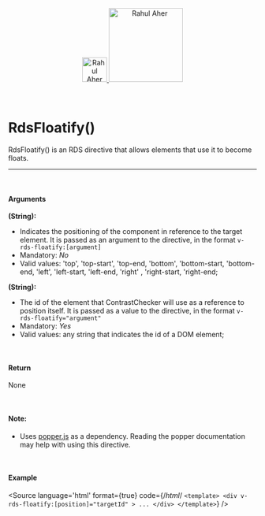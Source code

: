 
<Meta title="Utils/Directives/RdsFloatify()"/>

<div align="center" style={{display: 'flex'}}>
    <a href="https://rahulaher.netlify.app">
        <img src="../../../img/logo/glyph-black-colored.svg" alt="Rahul Aher logo" width="50" />
        <img src="../../../img/logo/word-black-colored.svg" alt="Rahul Aher" width="150" />
    </a>
</div>

<br />
<br />

# RdsFloatify()

RdsFloatify() is an RDS directive that allows elements that use it to become floats.

<hr />
<br />

#### Arguments

**(String):**
- Indicates the positioning of the component in reference to the target element. It is passed as an argument to the directive, in the format `v-rds-floatify:[argument]`
- Mandatory: *No*
- Valid values: 'top', 'top-start', 'top-end, 'bottom', 'bottom-start, 'bottom-end, 'left', 'left-start, 'left-end, 'right' , 'right-start, 'right-end;

**(String):**
- The id of the element that ContrastChecker will use as a reference to position itself. It is passed as a value to the directive, in the format `v-rds-floatify="argument"`
- Mandatory: *Yes*
- Valid values: any string that indicates the id of a DOM element;

<br />

#### Return

None

<br />

#### Note:
- Uses [popper.js](https://popper.js.org/docs/v2/) as a dependency. Reading the popper documentation may help with using this directive.

<br />

#### Example

<Story name="RdsFloatify">
</Story>

<Source
  language='html'
  format={true}
  code={/*html*/ `
<template>
	<div
		v-rds-floatify:[position]="targetId"
	>
		...
	</div>
</template>
  `}
/>
